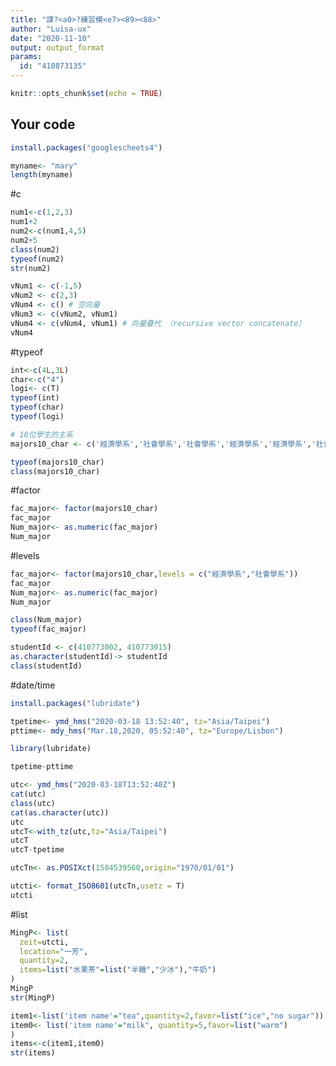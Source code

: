 ---
title: "課?<a0>?練習模<e7><89><88>"
author: "Luisa-ux"
date: "2020-11-10"
output: output_format
params:
  id: "410873135"
---

```{r setup, include=FALSE}
knitr::opts_chunk$set(echo = TRUE)
```

## Your code

```{r}
install.packages("googlescheets4")
```

```{r}
myname<- "mary"
length(myname)
```


#c
```{r}
num1<-c(1,2,3)
num1+2
num2<-c(num1,4,5)
num2+5
class(num2)
typeof(num2)
str(num2)
```

```{r}
vNum1 <- c(-1,5)
vNum2 <- c(2,3)
vNum4 <- c() # 空向量
vNum3 <- c(vNum2, vNum1)
vNum4 <- c(vNum4, vNum1) # 向量疊代 （recursive vector concatenate）
vNum4
```
#typeof
```{r}
int<-c(4L,3L)
char<-c("4")
logi<- c(T)
typeof(int)
typeof(char)
typeof(logi)
```

```{r}
# 10位學生的主系
majors10_char <- c('經濟學系','社會學系','社會學系','經濟學系','經濟學系','社會學系','經濟學系','經濟學系','經濟學系','社會學系')

typeof(majors10_char)
class(majors10_char)
```
#factor
```{r}
fac_major<- factor(majors10_char)
fac_major
Num_major<- as.numeric(fac_major)
Num_major
```
#levels
```{r}
fac_major<- factor(majors10_char,levels = c("經濟學系","社會學系"))
fac_major
Num_major<- as.numeric(fac_major)
Num_major
```

```{r}
class(Num_major)
typeof(fac_major)
```

```{r}
studentId <- c(410773002, 410773015)
as.character(studentId)-> studentId
class(studentId)
```
#date/time

```{r}
install.packages("lubridate")
```

```{r}
tpetime<- ymd_hms("2020-03-18 13:52:40", tz="Asia/Taipei")
pttime<- mdy_hms("Mar.18,2020, 05:52:40", tz="Europe/Lisbon")
```

```{r}
library(lubridate)
```
```{r}
tpetime-pttime

```

```{r}
utc<- ymd_hms("2020-03-18T13:52:40Z")
cat(utc)
class(utc)
cat(as.character(utc))
utc
utcT<-with_tz(utc,tz="Asia/Taipei")
utcT
utcT-tpetime
```

```{r}
utcTn<- as.POSIXct(1584539560,origin="1970/01/01")
```
```{r}
utcti<- format_ISO8601(utcTn,usetz = T)
utcti
```

#list
```{r}
MingP<- list(
  zeit=utcti,
  location="一芳",
  quantity=2,
  items=list("水果茶"=list("半糖","少冰"),"牛奶")
)
MingP
str(MingP)
```
```{r}
item1<-list('item name'="tea",quantity=2,favor=list("ice","no sugar"))
item0<- list('item name'="milk", quantity=5,favor=list("warm")
)
items<-c(item1,item0)
str(items)
```

